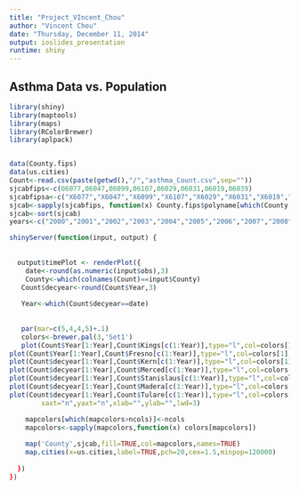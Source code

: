 ```yaml
---
title: "Project_VIncent_Chou"
author: "Vincent Chou"
date: "Thursday, December 11, 2014"
output: ioslides_presentation
runtime: shiny
---
```


## Asthma Data vs. Population

```r
library(shiny)
library(maptools)
library(maps)
library(RColorBrewer)
library(aplpack)


data(County.fips)
data(us.cities)     
Count<-read.csv(paste(getwd(),"/","asthma_Count.csv",sep=""))
sjcabfips<-c(06077,06047,06099,06107,06029,06031,06019,06039)
sjcabfipsa<-c("X6077","X6047","X6099","X6107","X6029","X6031","X6019","X6039")
sjcab<-sapply(sjcabfips, function(x) County.fips$polyname[which(County.fips$fips==x)])
sjcab<-sort(sjcab)
years<-c("2000","2001","2002","2003","2004","2005","2006","2007","2008","2009","2010","2011","2012")

shinyServer(function(input, output) {
  
  
  output$timePlot <- renderPlot({
    date<-round(as.numeric(input$obs),3)
    County<-which(colnames(Count)==input$County)
   Count$decyear<-round(Count$Year,3)
  
   Year<-which(Count$decyear==date)
   
   
   par(mar=c(5,4,4,5)+.1)
   colors<-brewer.pal(3,'Set1')
   plot(Count$Year[1:Year],Count$Kings[c(1:Year)],type="l",col=colors[1],xlim=c(2001,2012),ylim=c(0,650),
plot(Count$Year[1:Year],Count$Fresno[c(1:Year)],type="l",col=colors[1],xlim=c(2001,2012),ylim=c(0,650)
plot(Count$decyear[1:Year],Count$Kern[c(1:Year)],type="l",col=colors[1],xlim=c(2001,2012),ylim=c(0,650)
plot(Count$decyear[1:Year],Count$Merced[c(1:Year)],type="l",col=colors[1],xlim=c(2001,2012),ylim=c(0,650)
plot(Count$decyear[1:Year],Count$Stanislaus[c(1:Year)],type="l",col=colors[1],xlim=c(2001,2012),ylim=c(0,650)
plot(Count$decyear[1:Year],Count$Madera[c(1:Year)],type="l",col=colors[1],xlim=c(2001,2012),ylim=c(0,650)
plot(Count$decyear[1:Year],Count$Tulare[c(1:Year)],type="l",col=colors[1],xlim=c(2001,2012),ylim=c(0,650)
        xaxt="n",yaxt="n",xlab="",ylab="",lwd=3)

    mapcolors[which(mapcolors>ncols)]<-ncols
    mapcolors<-sapply(mapcolors,function(x) colors[mapcolors])
    
    map('County',sjcab,fill=TRUE,col=mapcolors,names=TRUE)
    map.cities(x=us.cities,label=TRUE,pch=20,cex=1.5,minpop=120000)
    
  })
})
```

